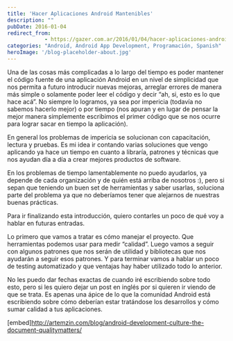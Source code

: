 ```yaml
---
title: 'Hacer Aplicaciones Android Mantenibles'
description: ""
pubDate: 2016-01-04
redirect_from: 
            - https://gazer.com.ar/2016/01/04/hacer-aplicaciones-android-mantenibles/
categories: "Android, Android App Development, Programación, Spanish"
heroImage: '/blog-placeholder-about.jpg'
---
```

Una de las cosas más complicadas a lo largo del tiempo es poder mantener el código fuente de una aplicación Android en un nivel de simplicidad que nos permita a futuro introducir nuevas mejoras, arreglar errores de manera más simple o solamente poder leer el código y decir “ah, si, esto es lo que hace acá”. No siempre lo logramos, ya sea por impericia (todavía no sabemos hacerlo mejor) o por tiempo (nos apuran y en lugar de pensar la mejor manera simplemente escribimos el primer código que se nos ocurre para lograr sacar en tiempo la aplicación).

En general los problemas de impericia se solucionan con capacitación, lectura y pruebas. Es mi idea ir contando varias soluciones que vengo aplicando ya hace un tiempo en cuanto a libraría, patrones y técnicas que nos ayudan día a día a crear mejores productos de software.

En los problemas de tiempo lamentablemente no puedo ayudarlos, ya depende de cada organización y de quién está arriba de nosotros :), pero si sepan que teniendo un buen set de herramientas y saber usarlas, soluciona parte del problema ya que no deberíamos tener que alejarnos de nuestras buenas prácticas.

Para ir finalizando esta introducción, quiero contarles un poco de qué voy a hablar en futuras entradas.

Lo primero que vamos a tratar es cómo manejar el proyecto. Que herramientas podemos usar para medir “calidad”. Luego vamos a seguir con algunos patrones que nos serán de utilidad y bibliotecas que nos ayudarán a seguir esos patrones. Y para terminar vamos a hablar un poco de testing automatizado y que ventajas hay haber utilizado todo lo anterior.

No les puedo dar fechas exactas de cuando iré escribiendo sobre todo esto, pero si les quiero dejar un post en inglés por si quieren ir viendo de que se trata. Es apenas una ápice de lo que la comunidad Android está escribiendo sobre cómo deberían estar tratándose los desarrollos y cómo sumar calidad a tus aplicaciones.

\[embed]http://artemzin.com/blog/android-development-culture-the-document-qualitymatters/
